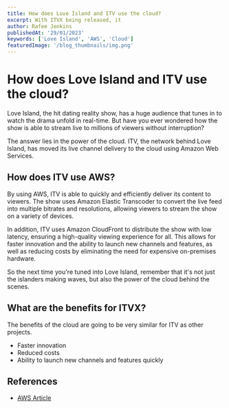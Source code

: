```yaml
---
title: How does Love Island and ITV use the cloud?
excerpt: With ITVX being released, it
author: Rafee Jenkins
publishedAt: '29/01/2023'
keywords: ['Love Island', 'AWS', 'Cloud']
featuredImage: '/blog_thumbnails/img.png'
---
```


# How does Love Island and ITV use the cloud?

Love Island, the hit dating reality show, has a huge audience that tunes in to watch the drama unfold in real-time. But have you ever wondered how the show is able to stream live to millions of viewers without interruption?

The answer lies in the power of the cloud. ITV, the network behind Love Island, has moved its live channel delivery to the cloud using Amazon Web Services.

## How does ITV use AWS?
By using AWS, ITV is able to quickly and efficiently deliver its content to viewers. The show uses Amazon Elastic Transcoder to convert the live feed into multiple bitrates and resolutions, allowing viewers to stream the show on a variety of devices.

In addition, ITV uses Amazon CloudFront to distribute the show with low latency, ensuring a high-quality viewing experience for all. This allows for faster innovation and the ability to launch new channels and features, as well as reducing costs by eliminating the need for expensive on-premises hardware.

So the next time you're tuned into Love Island, remember that it's not just the islanders making waves, but also the power of the cloud behind the scenes.

## What are the benefits for ITVX?
The benefits of the cloud are going to be very similar for ITV as other projects.
- Faster innovation
- Reduced costs
- Ability to launch new channels and features quickly

## References
* [AWS Article](https://aws.amazon.com/blogs/media/prmbp-itv-moves-delivery-of-live-channels-into-the-cloud-to-accelerate-innovation/)